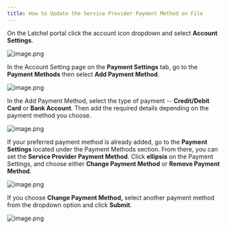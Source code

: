 ```yaml
---
title: How to Update the Service Provider Payment Method on File
---
```


On the Latchel portal click the account icon dropdown and select **Account Settings**.

<Frame>
  <img src="/images/rtaImage-2-94.jpg" alt="image.png"/>
</Frame>


In the Account Setting page on the **Payment Settings** tab, go to the **Payment Methods** then select **Add Payment Method**.

<Frame>
  <img src="/images/rtaImage-2-95.jpg" alt="image.png"/>
</Frame>


In the Add Payment Method, select the type of payment -- **Credit/Debit Card** or **Bank Account**. Then add the required details depending on the payment method you choose.

<Frame>
  <img src="/images/rtaImage-2-96.jpg" alt="image.png"/>
</Frame>


If your preferred payment method is already added, go to the **Payment Settings** located under the Payment Methods section. From there, you can set the **Service Provider Payment Method**. Click **ellipsis** on the Payment Settings, and choose either **Change Payment Method** or **Remove Payment Method**.

<Frame>
  <img src="/images/rtaImage-2-97.jpg" alt="image.png"/>
</Frame>


If you choose **Change Payment Method,** select another payment method from the dropdown option and click **Submit**.

<Frame>
  <img src="/images/rtaImage-2-98.jpg" alt="image.png"/>
</Frame>

 

